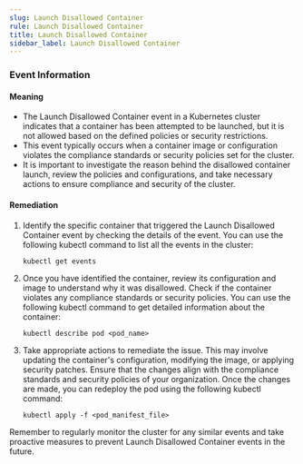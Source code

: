 ```yaml
--- 
slug: Launch Disallowed Container
rule: Launch Disallowed Container
title: Launch Disallowed Container
sidebar_label: Launch Disallowed Container
---
```

                   
### Event Information

#### Meaning

- The Launch Disallowed Container event in a Kubernetes cluster indicates that a container has been attempted to be launched, but it is not allowed based on the defined policies or security restrictions.
- This event typically occurs when a container image or configuration violates the compliance standards or security policies set for the cluster.
- It is important to investigate the reason behind the disallowed container launch, review the policies and configurations, and take necessary actions to ensure compliance and security of the cluster.

#### Remediation

1. Identify the specific container that triggered the Launch Disallowed Container event by checking the details of the event. You can use the following kubectl command to list all the events in the cluster:

   ```
   kubectl get events
   ```

2. Once you have identified the container, review its configuration and image to understand why it was disallowed. Check if the container violates any compliance standards or security policies. You can use the following kubectl command to get detailed information about the container:

   ```
   kubectl describe pod <pod_name>
   ```

3. Take appropriate actions to remediate the issue. This may involve updating the container's configuration, modifying the image, or applying security patches. Ensure that the changes align with the compliance standards and security policies of your organization. Once the changes are made, you can redeploy the pod using the following kubectl command:

   ```
   kubectl apply -f <pod_manifest_file>
   ```

Remember to regularly monitor the cluster for any similar events and take proactive measures to prevent Launch Disallowed Container events in the future.


 
